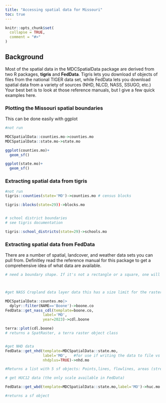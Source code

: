 ```yaml
---
title: "Accessing spatial data for Missouri"
toc: true
---
```


```r
knitr::opts_chunk$set(
  collapse = TRUE,
  comment = "#>"
)
```

## Background
Most of the spatial data in the MDCSpatialData package are derived from two R packages, **tigris** and **FedData**. Tigris lets you download sf objects of files from the national TIGER data set, while FedData lets you download spatial data from a variety of sources (NHD, NLCD, NASS, SSUGO, etc.) Your best bet is to look at those reference manuals, but I give a few quick examples here.

### Plotting the Missouri spatial boundaries

This can be done easily with ggplot
```r

#not run

MDCSpatialData::counties.mo->counties.mo
MDCSpatialData::state.mo->state.mo

ggplot(counties.mo)+
  geom_sf()

ggplot(state.mo)+
  geom_sf()
```


### Extracting spatial data from **tigris**

```r
#not run
tigris::counties(state='MO')->counties.mo # census blocks

tigris::blocks(state=29))->blocks.mo


# school district boundaries
# see tigris documentation

tigris::school_districts(state=29)->schools.mo


```

### Extracting spatial data from **FedData**

There are a number of spatial, landcover, and weather data sets you can pull from. Definitley read the reference manual for this package to get a comprehensive idea of what data are available.

```r
# need a boundary shape. If it's not a rectangle or a square, one will be created internal to the function before extracting the data. The bounding area will be extracted from the min/max X and Y coordinates of the polygon.



#get NASS Cropland data layer data this has a size limit for the raster

MDCSpatialData::countes.mo|>
  dplyr::filter(NAME=='Boone')->boone.co
FedData::get_nass_cdl(template=boone.co,
                 label='MO',
                 year=2023)->cdl.boone

terra::plot(cdl.boone)
# returns a SpatRaster, a terra raster object class


#get NHD data
FedData::get_nhd(template=MDCSpatialData::state.mo,
                 label='MO',   #for use if writing the data to file vs storing in memory.
                 nhdplus=TRUE)->nhd.mo

#Returns a list with 5 sf objects: Points,lines, flowlines, areas (streams and lakes), and water bodies.

# get HUC12 data (the only scale available in FedData)

FedData::get_wbd(template=MDCSpatialData::state.mo,label='MO')->huc.mo

#returns a sf object

```




